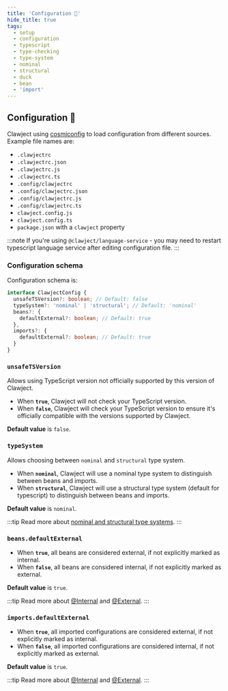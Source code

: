 ```yaml
---
title: 'Configuration 🔮'
hide_title: true
tags:
  - setup
  - configuration
  - typescript
  - type-checking
  - type-system
  - nominal
  - structural
  - duck
  - bean
  - 'import'
---
```


## Configuration 🔮

Clawject using [cosmiconfig](https://github.com/cosmiconfig/cosmiconfig) to load configuration from different sources.
Example file names are:

- `.clawjectrc`
- `.clawjectrc.json`
- `.clawjectrc.js`
- `.clawjectrc.ts`
- `.config/clawjectrc`
- `.config/clawjectrc.json`
- `.config/clawjectrc.js`
- `.config/clawjectrc.ts`
- `clawject.config.js`
- `clawject.config.ts`
- `package.json` with a `clawject` property

:::note
If you're using `@clawject/language-service` - you may need to restart typescript language service after editing configuration file.
:::

### Configuration schema

Configuration schema is:

```typescript
interface ClawjectConfig {
  unsafeTSVersion?: boolean; // Default: false
  typeSystem?: 'nominal' | 'structural'; // Default: 'nominal'
  beans?: {
    defaultExternal?: boolean; // Default: true
  },
  imports?: {
    defaultExternal?: boolean; // Default: true
  }
}
```

### `unsafeTSVersion`

Allows using TypeScript version not officially supported by this version of Clawject.

- When **`true`**, Clawject will not check your TypeScript version.
- When **`false`**, Clawject will check your TypeScript version to ensure it's officially compatible with the versions supported by Clawject.

**Default value** is `false`.

### `typeSystem`

Allows choosing between `nominal` and `structural` type system.

- When **`nominal`**, Clawject will use a nominal type system to distinguish between beans and imports.
- When **`structural`**, Clawject will use a structural type system (default for typescript) to distinguish between beans and imports.

**Default value** is `nominal`.

:::tip
Read more about [nominal and structural type systems](/docs/core-concepts/type-system).
:::

### `beans.defaultExternal`

- When **`true`**, all beans are considered external, if not explicitly marked as internal.
- When **`false`**, all beans are considered internal, if not explicitly marked as external.

**Default value** is `true`.

:::tip
Read more about [@Internal](/docs/overview/internal-external#when-target-is-bean) and [@External](/docs/overview/internal-external#when-target-is-bean-1).
:::

### `imports.defaultExternal`

- When **`true`**, all imported configurations are considered external, if not explicitly marked as internal.
- When **`false`**, all imported configurations are considered internal, if not explicitly marked as external.

**Default value** is `true`.

:::tip
Read more about [@Internal](/docs/overview/internal-external#when-target-is-imported-configuration) and [@External](/docs/overview/internal-external#when-target-is-imported-configuration-1).
:::
